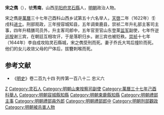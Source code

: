 '''宋之儁'''（{{bd|？||1644年|catIdx=S}}），號'''秀南'''，山西[[平阳府|平阳府]][[灵石縣|灵石縣]]人，[[明朝|明朝]]政治人物。

宋之儁是[[萬曆|萬曆]]三十七年己酉科山西乡试第五十六名举人，[[天啓|天啓]]二年（1622年）壬戌科[[进士|进士]]。刑部观政，三年授容城知县，五年调束鹿县，崇祯二年升礼部主客司主事，四年升精膳司员外，升主客司郎中，五年官至官山东登莱[[监军|监军]]副使，七年忤逆[[巡按|巡按]]谢三宾，在朝廷互相攻讦，于是落职归乡。谢三宾也被贬秩。[[崇祯|崇祯]]十七年（1644年）李自成攻陷灵石縣城，宋之儁受刑而死。妻子乔氏大骂后撞阶而死。他们的女儿收敛父母的尸体后，拔簪刺喉而死。

==参考文献==
*《[[明史|明史]]》卷二百九十四 列传第一百八十二 忠义六

{{天啓二年壬戌科殿試金榜}}

{{Authority control}}

{{DEFAULTSORT:S}}
[[Category:宋姓|Z]]
[[Category:灵石人|Category:灵石人]]
[[Category:明朝山東按察司副使|Category:明朝山東按察司副使]]
[[Category:萬曆三十七年己酉科舉人|Category:萬曆三十七年己酉科舉人]]
[[Category:明朝容城縣知縣|Category:明朝容城縣知縣]]
[[Category:明朝束鹿縣知縣|Category:明朝束鹿縣知縣]]
[[Category:明朝禮部主事|Category:明朝禮部主事]]
[[Category:明朝禮部員外郎|Category:明朝禮部員外郎]]
[[Category:明朝禮部郎中|Category:明朝禮部郎中]]
[[Category:明朝刑部觀政|Category:明朝刑部觀政]]
[[Category:明朝被杀害人物|Category:明朝被杀害人物]]